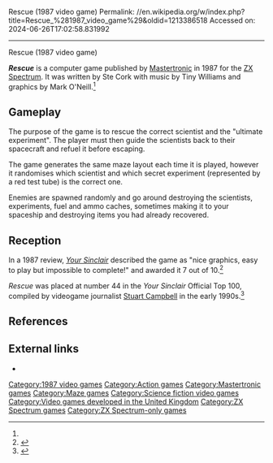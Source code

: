 Rescue (1987 video game)
Permalink: //en.wikipedia.org/w/index.php?title=Rescue_%281987_video_game%29&oldid=1213386518
Accessed on: 2024-06-26T17:02:58.831992



------
Rescue (1987 video game)
{{for|the arcade game|Rescue (1982 video game)}}
{{more citations needed|date=February 2022}}

{{Infobox video game
|title          =Rescue
|image          = Rescue Coverart.png
|caption        =
|developer      =[[MC Lothlorien|Icon Design]]<ref name='rgrescue'>{{cite magazine |title=The Making of Rescue|magazine=Retro Gamer|issue=181|publisher=Future Publishing|date=17 May 2018|pages=42–43}}</ref>
|publisher      =[[Mastertronic]]
|series         =
|engine         =
|released       ={{Video game release|EU|1987}}
|genre          =
|modes          =[[Single-player]]
|platforms      =[[ZX Spectrum]]
}}
'''''Rescue''''' is a computer game published by [[Mastertronic]] in 1987 for the [[ZX Spectrum]].  It was written by Ste Cork with music by Tiny Williams and graphics by Mark O'Neill.<ref name='rgrescue' />

==Gameplay==

The purpose of the game is to rescue the correct scientist and the "ultimate experiment".  The player must then guide the scientists back to their spacecraft and refuel it before escaping.

The game generates the same maze layout each time it is played, however it randomises which scientist and which secret experiment (represented by a red test tube) is the correct one.

Enemies are spawned randomly and go around destroying the scientists, experiments, fuel and ammo caches, sometimes making it to your spaceship and destroying items you had already recovered.

==Reception==
In a 1987 review, ''[[Your Sinclair]]'' described the game as "nice graphics, easy to play but impossible to complete!" and awarded it 7 out of 10.<ref>{{cite magazine |last=Worrall |first=Tony |date=January 1988 |title=Stocking Fillers |url=https://archive.org/details/your-sinclair-25/page/n45/mode/2up |magazine=[[Your Sinclair]] |location=United Kingdom |publisher=[[Dennis Publishing]] |issue=25 |pages=45–46 |access-date=}}</ref>

''Rescue'' was placed at number 44 in the ''Your Sinclair'' Official Top 100, compiled by videogame journalist [[Rev. Stuart Campbell|Stuart Campbell]] in the early 1990s.<ref>{{cite web |title=THE YS TOP 100 SPECCY GAMES OF ALL TIME (EVER!) |url=http://worldofstuart.excellentcontent.com/world/ys/top100.htm |access-date=25 June 2021}}</ref>

==References==
{{reflist}}

==External links==
*{{WoS game|id=0004110|name=Rescue}}

[[Category:1987 video games]]
[[Category:Action games]]
[[Category:Mastertronic games]]
[[Category:Maze games]]
[[Category:Science fiction video games]]
[[Category:Video games developed in the United Kingdom]]
[[Category:ZX Spectrum games]]
[[Category:ZX Spectrum-only games]]


{{8bitcomputer-game-stub}}